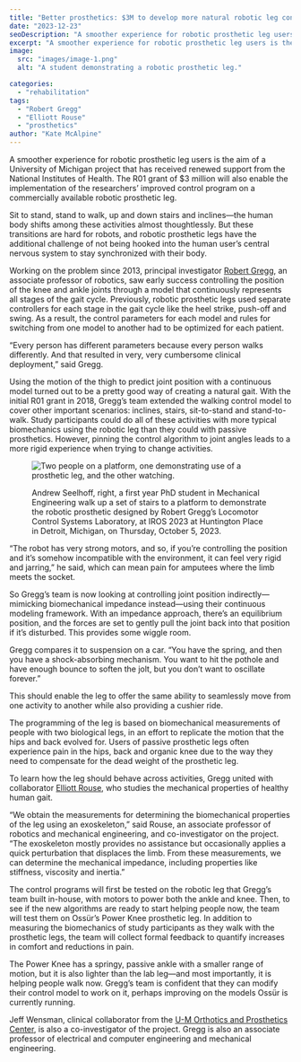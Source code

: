 ```yaml
---
title: "Better prosthetics: $3M to develop more natural robotic leg control"
date: "2023-12-23"
seoDescription: "A smoother experience for robotic prosthetic leg users is the aim of a University of Michigan project."
excerpt: "A smoother experience for robotic prosthetic leg users is the aim of a University of Michigan project that has received renewed support from the National Institutes of Health."
image: 
  src: "images/image-1.png"
  alt: "A student demonstrating a robotic prosthetic leg."

categories: 
  - "rehabilitation"
tags:
  - "Robert Gregg"
  - "Elliott Rouse"
  - "prosthetics"
author: "Kate McAlpine"
---
```


A smoother experience for robotic prosthetic leg users is the aim of a University of Michigan project that has received renewed support from the National Institutes of Health. The R01 grant of $3 million will also enable the implementation of the researchers’ improved control program on a commercially available robotic prosthetic leg. 

Sit to stand, stand to walk, up and down stairs and inclines—the human body shifts among these activities almost thoughtlessly. But these transitions are hard for robots, and robotic prosthetic legs have the additional challenge of not being hooked into the human user’s central nervous system to stay synchronized with their body. 


Working on the problem since 2013, principal investigator [Robert Gregg](https://gregg.engin.umich.edu/), an associate professor of robotics, saw early success controlling the position of the knee and ankle joints through a model that continuously represents all stages of the gait cycle. Previously, robotic prosthetic legs used separate controllers for each stage in the gait cycle like the heel strike, push-off and swing. As a result, the control parameters for each model and rules for switching from one model to another had to be optimized for each patient. 

“Every person has different parameters because every person walks differently. And that resulted in very, very cumbersome clinical deployment,” said Gregg.

Using the motion of the thigh to predict joint position with a continuous model turned out to be a pretty good way of creating a natural gait. With the initial R01 grant in 2018, Gregg’s team extended the walking control model to cover other important scenarios: inclines, stairs, sit-to-stand and stand-to-walk. Study participants could do all of these activities with more typical biomechanics using the robotic leg than they could with passive prosthetics. However, pinning the control algorithm to joint angles leads to a more rigid experience when trying to change activities.

<figure>

![Two people on a platform, one demonstrating use of a prosthetic leg, and the other watching.](images/image.png)

<figcaption>

Andrew Seelhoff, right, a first year PhD student in Mechanical Engineering walk up a set of stairs to a platform to demonstrate the robotic prosthetic designed by Robert Gregg’s Locomotor Control Systems Laboratory, at IROS 2023 at Huntington Place in Detroit, Michigan, on Thursday, October 5, 2023.

</figcaption>

</figure>

“The robot has very strong motors, and so, if you’re controlling the position and it’s somehow incompatible with the environment, it can feel very rigid and jarring,” he said, which can mean pain for amputees where the limb meets the socket.

So Gregg’s team is now looking at controlling joint position indirectly—mimicking biomechanical impedance instead—using their continuous modeling framework. With an impedance approach, there’s an equilibrium position, and the forces are set to gently pull the joint back into that position if it’s disturbed. This provides some wiggle room.

Gregg compares it to suspension on a car. “You have the spring, and then you have a shock-absorbing mechanism. You want to hit the pothole and have enough bounce to soften the jolt, but you don’t want to oscillate forever.”

This should enable the leg to offer the same ability to seamlessly move from one activity to another while also providing a cushier ride.

The programming of the leg is based on biomechanical measurements of people with two biological legs, in an effort to replicate the motion that the hips and back evolved for. Users of passive prosthetic legs often experience pain in the hips, back and organic knee due to the way they need to compensate for the dead weight of the prosthetic leg.

To learn how the leg should behave across activities, Gregg united with collaborator [Elliott Rouse](https://2024.robotics.umich.edu/profile/elliott-rouse/), who studies the mechanical properties of healthy human gait. 

“We obtain the measurements for determining the biomechanical properties of the leg using an exoskeleton,” said Rouse, an associate professor of robotics and mechanical engineering, and co-investigator on the project. “The exoskeleton mostly provides no assistance but occasionally applies a quick perturbation that displaces the limb. From these measurements, we can determine the mechanical impedance, including properties like stiffness, viscosity and inertia.”

The control programs will first be tested on the robotic leg that Gregg’s team built in-house, with motors to power both the ankle and knee. Then, to see if the new algorithms are ready to start helping people now, the team will test them on Ossür’s Power Knee prosthetic leg. In addition to measuring the biomechanics of study participants as they walk with the prosthetic legs, the team will collect formal feedback to quantify increases in comfort and reductions in pain.


<VideoCenter url="https://www.youtube.com/watch?v=Iin6UqeT14A" caption="This video shows a tuning-free, phase-based controller that uses a hybrid combination of continuously-variable impedance control during stance and kinematic control during swing to enable biomimetic locomotion over a continuum of tasks. Credit: Locomotor Control Systems Laboratory, University of Michigan" />

The Power Knee has a springy, passive ankle with a smaller range of motion, but it is also lighter than the lab leg—and most importantly, it is helping people walk now. Gregg’s team is confident that they can modify their control model to work on it, perhaps improving on the models Ossür is currently running.

Jeff Wensman, clinical collaborator from the [U-M Orthotics and Prosthetics Center](https://www.uofmhealth.org/conditions-treatments/rehabilitation/orthotics-and-prosthetics), is also a co-investigator of the project. Gregg is also an associate professor of electrical and computer engineering and mechanical engineering.
